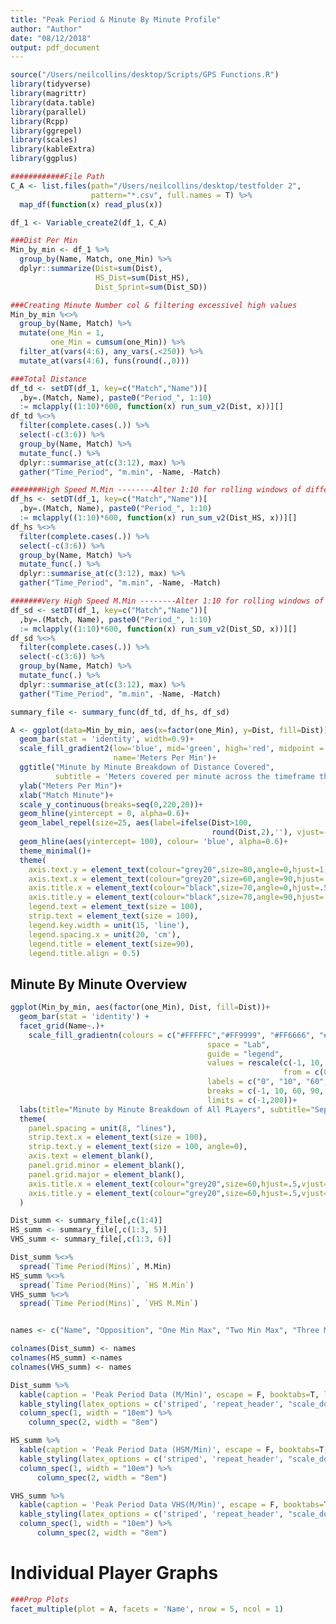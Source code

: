 ```yaml
---
title: "Peak Period & Minute By Minute Profile"
author: "Author"
date: "08/12/2018"
output: pdf_document
---
```


```r
source("/Users/neilcollins/desktop/Scripts/GPS Functions.R")
library(tidyverse)
library(magrittr)
library(data.table)
library(parallel)
library(Rcpp)
library(ggrepel)
library(scales)
library(kableExtra)
library(ggplus)

############File Path
C_A <- list.files(path="/Users/neilcollins/desktop/testfolder 2", 
                  pattern="*.csv", full.names = T) %>%
  map_df(function(x) read_plus(x))

df_1 <- Variable_create2(df_1, C_A)

###Dist Per Min
Min_by_min <- df_1 %>% 
  group_by(Name, Match, one_Min) %>%
  dplyr::summarize(Dist=sum(Dist),
                   HS_Dist=sum(Dist_HS),
                   Dist_Sprint=sum(Dist_SD))

###Creating Minute Number col & filtering excessivel high values
Min_by_min %<>%
  group_by(Name, Match) %>%
  mutate(one_Min = 1,
         one_Min = cumsum(one_Min)) %>%
  filter_at(vars(4:6), any_vars(.<250)) %>%
  mutate_at(vars(4:6), funs(round(.,0)))

###Total Distance
df_td <- setDT(df_1, key=c("Match","Name"))[
  ,by=.(Match, Name), paste0("Period_", 1:10)
  := mclapply((1:10)*600, function(x) run_sum_v2(Dist, x))][]
df_td %<>%
  filter(complete.cases(.)) %>%
  select(-c(3:6)) %>%
  group_by(Name, Match) %>%
  mutate_func(.) %>% 
  dplyr::summarise_at(c(3:12), max) %>%
  gather("Time_Period", "m.min", -Name, -Match)

#######High Speed M.Min --------Alter 1:10 for rolling windows of difference lengths
df_hs <- setDT(df_1, key=c("Match","Name"))[
  ,by=.(Match, Name), paste0("Period_", 1:10)
  := mclapply((1:10)*600, function(x) run_sum_v2(Dist_HS, x))][]
df_hs %<>%
  filter(complete.cases(.)) %>%
  select(-c(3:6)) %>%
  group_by(Name, Match) %>%
  mutate_func(.) %>% 
  dplyr::summarise_at(c(3:12), max) %>%
  gather("Time_Period", "m.min", -Name, -Match)

#######Very High Speed M.Min --------Alter 1:10 for rolling windows of difference lengths
df_sd <- setDT(df_1, key=c("Match","Name"))[
  ,by=.(Match, Name), paste0("Period_", 1:10)
  := mclapply((1:10)*600, function(x) run_sum_v2(Dist_SD, x))][]
df_sd %<>%
  filter(complete.cases(.)) %>%
  select(-c(3:6)) %>%
  group_by(Name, Match) %>%
  mutate_func(.) %>% 
  dplyr::summarise_at(c(3:12), max) %>%
  gather("Time_Period", "m.min", -Name, -Match)

summary_file <- summary_func(df_td, df_hs, df_sd)

A <- ggplot(data=Min_by_min, aes(x=factor(one_Min), y=Dist, fill=Dist))+
  geom_bar(stat = 'identity', width=0.9)+
  scale_fill_gradient2(low='blue', mid='green', high='red', midpoint = 100,
                       name='Meters Per Min')+
  ggtitle("Minute by Minute Breakdown of Distance Covered",
          subtitle = 'Meters covered per minute across the timeframe the GPS units recorded data')+
  ylab("Meters Per Min")+
  xlab("Match Minute")+
  scale_y_continuous(breaks=seq(0,220,20))+
  geom_hline(yintercept = 0, alpha=0.6)+
  geom_label_repel(size=25, aes(label=ifelse(Dist>100, 
                                             round(Dist,2),''), vjust=-5), label.size = NA) +
  geom_hline(aes(yintercept= 100), colour= 'blue', alpha=0.6)+
  theme_minimal()+
  theme(
    axis.text.y = element_text(colour="grey20",size=80,angle=0,hjust=1,vjust=0,face="plain"),  
    axis.text.x = element_text(colour="grey20",size=60,angle=90,hjust=.5,vjust=.5,face="plain"),
    axis.title.x = element_text(colour="black",size=70,angle=0,hjust=.5,vjust=0,face="plain"),
    axis.title.y = element_text(colour="black",size=70,angle=90,hjust=.5,vjust=.5,face="plain"),
    legend.text = element_text(size = 100),
    strip.text = element_text(size = 100),
    legend.key.width = unit(15, 'line'),
    legend.spacing.x = unit(20, 'cm'),
    legend.title = element_text(size=90),
    legend.title.align = 0.5) 

```
## Minute By Minute Overview

```r
ggplot(Min_by_min, aes(factor(one_Min), Dist, fill=Dist))+
  geom_bar(stat = 'identity') +
  facet_grid(Name~.)+
    scale_fill_gradientn(colours = c("#FFFFFC","#FF9999", "#FF6666", "#FF7F50","#990000", "#800000"),
                                            space = "Lab",
                                            guide = "legend",
                                            values = rescale(c(-1, 10, 60, 90, 120, 180),
                                                             from = c(0, 180)),
                                            labels = c("0", "10", "60", "90", "120", "180"),
                                            breaks = c(-1, 10, 60, 90, 120, 180),
                                            limits = c(-1,200))+
  labs(title="Minute by Minute Breakdown of All PLayers", subtitle="Separated By Quarters", x="Match Minute", y="Player Name")+
  theme(
    panel.spacing = unit(8, "lines"),
    strip.text.x = element_text(size = 100),
    strip.text.y = element_text(size = 100, angle=0),
    axis.text = element_blank(),
    panel.grid.minor = element_blank(),
    panel.grid.major = element_blank(),
    axis.title.x = element_text(colour="grey20",size=60,hjust=.5,vjust=.5,face="plain"),
    axis.title.y = element_text(colour="grey20",size=60,hjust=.5,vjust=.5,face="plain")
  )


```

\pagebreak

```r

Dist_summ <- summary_file[,c(1:4)]
HS_summ <- summary_file[,c(1:3, 5)]
VHS_summ <- summary_file[,c(1:3, 6)]

Dist_summ %<>%
  spread(`Time Period(Mins)`, M.Min)
HS_summ %<>%
  spread(`Time Period(Mins)`, `HS M.Min`)
VHS_summ %<>%
  spread(`Time Period(Mins)`, `VHS M.Min`)


names <- c("Name", "Opposition", "One Min Max", "Two Min Max", "Three Min Max", "Four Min Max", "Five Min Max","Six Min Max","Seven Min Max", "Eight Min Max","Nine Min Max", "Ten Min Max")

colnames(Dist_summ) <- names
colnames(HS_summ) <-names
colnames(VHS_summ) <- names

Dist_summ %>%
  kable(caption = 'Peak Period Data (M/Min)', escape = F, booktabs=T, linesep="  ") %>%
  kable_styling(latex_options = c('striped', 'repeat_header', "scale_down"), full_width = T) %>%
  column_spec(1, width = "10em") %>%
    column_spec(2, width = "8em")
```
\clearpage

```r
HS_summ %>%
  kable(caption = 'Peak Period Data (HSM/Min)', escape = F, booktabs=T, linesep="  ") %>%
  kable_styling(latex_options = c('striped', 'repeat_header', "scale_down"), full_width = T) %>%
  column_spec(1, width = "10em") %>%
      column_spec(2, width = "8em")
```
\clearpage

```r
VHS_summ %>%
  kable(caption = 'Peak Period Data VHS(M/Min)', escape = F, booktabs=T, linesep="  ") %>%
  kable_styling(latex_options = c('striped', 'repeat_header', "scale_down"), full_width = T) %>%
  column_spec(1, width = "10em") %>%
      column_spec(2, width = "8em")

```

\clearpage

# Individual Player Graphs
```r
###Prop Plots
facet_multiple(plot = A, facets = 'Name', nrow = 5, ncol = 1)


```



